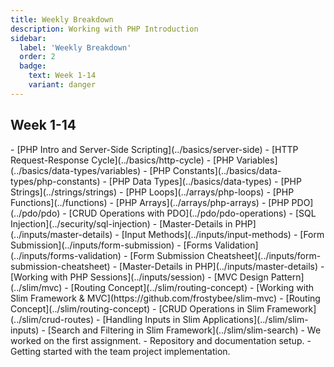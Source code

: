 ```yaml
---
title: Weekly Breakdown
description: Working with PHP Introduction
sidebar:
  label: 'Weekly Breakdown'
  order: 2
  badge: 
    text: Week 1-14
    variant: danger  
---
```



## Week 1-14

<CollapsiblePanel title="Week 1: PHP Basics" defaultOpen={true} defaultExpanded={true}>
  - [PHP Intro and Server-Side Scripting](../basics/server-side)
  - [HTTP Request-Response Cycle](../basics/http-cycle)
  - [PHP Variables](../basics/data-types/variables)
  - [PHP Constants](../basics/data-types/php-constants)    
  - [PHP Data Types](../basics/data-types)
  - [PHP Strings](../strings/strings)
  - [PHP Loops](../arrays/php-loops)
  - [PHP Functions](../functions)
  - [PHP Arrays](../arrays/php-arrays)
  
</CollapsiblePanel>

<CollapsiblePanel title="Week 2: PHP and MySQL Integration (PDO)">
  - [PHP PDO](../pdo/pdo)  
  - [CRUD Operations with PDO](../pdo/pdo-operations)
  - [SQL Injection](../security/sql-injection)  
  - [Master-Details in PHP](../inputs/master-details)  
</CollapsiblePanel>

<CollapsiblePanel title="Week 3: Input Methods & Web Forms">
  - [Input Methods](../inputs/input-methods)
  - [Form Submission](../inputs/form-submission)
  - [Forms Validation](../inputs/forms-validation)  
  - [Form Submission Cheatsheet](../inputs/form-submission-cheatsheet)  
  - [Master-Details in PHP](../inputs/master-details)  
  - [Working with PHP Sessions](../inputs/session)   
</CollapsiblePanel>

<CollapsiblePanel title="Week 4: Slim Framework & MVC">
  - [MVC Design Pattern](../slim/mvc)
  - [Routing Concept](../slim/routing-concept)  
  - [Working with Slim Framework & MVC](https://github.com/frostybee/slim-mvc)
</CollapsiblePanel>

<CollapsiblePanel title="Week 5: Working with Slim Framework & MVC">  
  - [Routing Concept](../slim/routing-concept)
  - [CRUD Operations in Slim Framework](../slim/crud-routes)  
  - [Handling Inputs in Slim Applications](../slim/slim-inputs)
  - [Search and Filtering in Slim Framework](../slim/slim-search)
</CollapsiblePanel>

<CollapsiblePanel title="Week 6: Work on Assignment 1">
  - We worked on the first assignment. 
</CollapsiblePanel>

<CollapsiblePanel title="Week 7: Getting Started with the Team Project">
  - Repository and documentation setup. 
  - Getting started with the team project implementation.
</CollapsiblePanel>
